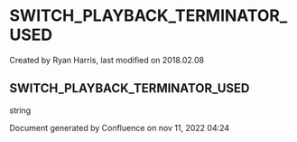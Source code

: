 
# SWITCH_PLAYBACK_TERMINATOR_USED 

 Created by  Ryan Harris, last modified on 2018.02.08

## SWITCH_PLAYBACK_TERMINATOR_USED

string

Document generated by Confluence on nov 11, 2022 04:24
